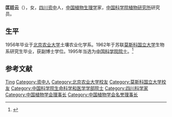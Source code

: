 {{Infobox person
| 姓名     = 匡廷云
| 图像     = 
| 图像说明 = 
| 出生日期 = 1934年12月29日
| 出生地   = 
| 死亡日期 = <!-- {{Death date and age|YYYY|MM|DD|YYYY|MM|DD}}（死亡在前，出生在后） -->
| 死亡地   = 
| 国籍       = {{PRC}}
| 籍贯       = 
| 别名     = 
| 知名于   = 
| 职业     = 植物生理学家
| 母校 = [[北京农业大学|北京农业大学]]
}}

'''匡廷云'''（{{bd|1934年|12月29日||}}），女，[[四川|四川]][[资中|资中]]人，[[中华人民共和国|中国]][[植物生理学|植物生理学]]家，[[中国科学院植物研究所|中国科学院植物研究所]]研究员。

== 生平 ==
1956年毕业于[[北京农业大学|北京农业大学]]土壤农业化学系。1962年于苏联[[莫斯科国立大学|莫斯科国立大学]]生物系研究生毕业，获副博士学位。1995年当选为[[中国科学院院士|中国科学院院士]]。<ref>{{Cite web |url=http://sourcedb.cas.cn/sourcedb_ad_cas/zw2/ysxx/smkxhyxxb/ |title=中国科学院学部与院士·院士信息·生命科学和医学学部·匡廷云 |accessdate=2012-03-29 |archive-date=2013-12-16 |archive-url=https://web.archive.org/web/20131216133759/http://sourcedb.cas.cn/sourcedb_ad_cas/zw2/ysxx/smkxhyxxb/ |dead-url=yes }}</ref>

== 参考文献 ==
{{reflist}}

{{中国科学院生命科学和医学学部院士}}
{{Navboxes
| title  = 匡廷云在[[中国植物学会|中国植物学会]]的职务
| list1  =
{{中国植物学会第十四届理事会}}
{{中国植物学会第十五届理事会}}
{{中国植物学会第十六届理事会}}
}}

{{Authority control}}

{{DEFAULTSORT:Kuang}}
[[Category:匡姓|Ting]]
[[Category:资中人|Category:资中人]]
[[Category:北京农业大学校友|Category:北京农业大学校友]]
[[Category:莫斯科国立大学校友|Category:莫斯科国立大学校友]]
[[Category:中国科学院生命科学和医学学部院士|Category:中国科学院生命科学和医学学部院士]]
[[Category:四川科学家|Category:四川科学家]]
[[Category:中国植物学会理事长|Category:中国植物学会理事长]]
[[Category:中国植物学会名誉理事长|Category:中国植物学会名誉理事长]]


{{中国科学家小作品}}